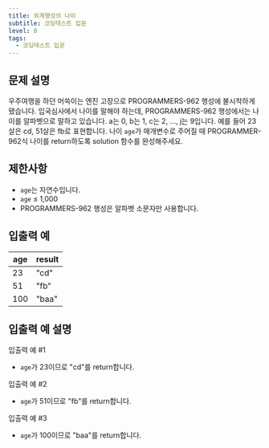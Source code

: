 ```yaml
---
title: 외계행성의 나이
subtitle: 코딩테스트 입문
level: 0
tags:
  - 코딩테스트 입문
---
```


## 문제 설명

우주여행을 하던 머쓱이는 엔진 고장으로 PROGRAMMERS-962 행성에 불시착하게 됐습니다. 입국심사에서 나이를 말해야 하는데, PROGRAMMERS-962 행성에서는 나이를 알파벳으로 말하고 있습니다. a는 0, b는 1, c는 2, ..., j는 9입니다. 예를 들어 23살은 cd, 51살은 fb로 표현합니다. 나이 `age`가 매개변수로 주어질 때 PROGRAMMER-962식 나이를 return하도록 solution 함수를 완성해주세요.

## 제한사항

- `age`는 자연수입니다.
- `age` ≤ 1,000
- PROGRAMMERS-962 행성은 알파벳 소문자만 사용합니다.

## 입출력 예

| age | result |
| --- | ------ |
| 23  | "cd"   |
| 51  | "fb"   |
| 100 | "baa"  |

## 입출력 예 설명

입출력 예 #1

- `age`가 23이므로 "cd"를 return합니다.

입출력 예 #2

- `age`가 51이므로 "fb"를 return합니다.

입출력 예 #3

- `age`가 100이므로 "baa"를 return합니다.
